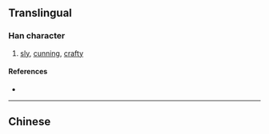 {{also|獪}}
{{character info}}
==Translingual==

===Han character===
{{Han char|rn=94|rad=犬|as=06|sn=9|four=|canj=KHOMI|ids=⿰犭会}}

# [[sly]], [[cunning]], [[crafty]]

====References====
* {{Han ref|kx=0711.101|hdz=21345.010|uh=72EF|ud=29423}}

----

==Chinese==
{{zh-see|獪}}